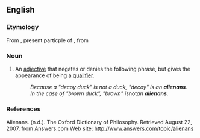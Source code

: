 ==English==

===Etymology===
From {{etyl|la|en}} {{term|alienans|aliēnans|lang=la}}, present particple of {{term|alieno|aliēno|lang=la|to make something another's}},  from {{term|alienus|aliēnus|lang=la|another's, foreign}}

===Noun===
{{en-noun|alienantes|pl2=alienans}}

# An [[adjective]] that negates or denies the following phrase, but gives the appearance of being a [[qualifier]]. 
#: ''Because a "decoy duck" is not a duck, "decoy" is an '''alienans'''. ''
#: ''In the case of "brown duck", "brown" is ''not'' an '''alienans'''.''

{{rft}}

===References===
Alienans. (n.d.). The Oxford Dictionary of Philosophy. Retrieved August 22, 2007, from Answers.com Web site: http://www.answers.com/topic/alienans